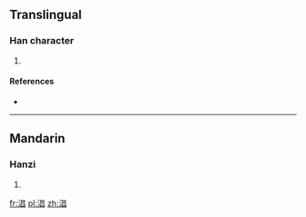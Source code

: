 ==Translingual==

===Han character===
{{Han char|rn=85|rad=水|as=08|sn=11|four=3616<sub>0</sub>|canj=水日日 (EAA)}}

# {{defn|Han|sort=水08}}

====References====
* {{Han ref|kx=0629.210|dkj=17633|hdz=31649.010|uh=6DD0|ud=28112|bh=D640|bd=54848}}

----

==Mandarin==

===Hanzi===
{{cmn-hanzi|pin=[[chāng]] ([[chang1]])|wg=ch'ang<sup>1</sup>}}

# {{defn|lang=cmn|sort=水08}}

[[fr:淐]]
[[pl:淐]]
[[zh:淐]]
